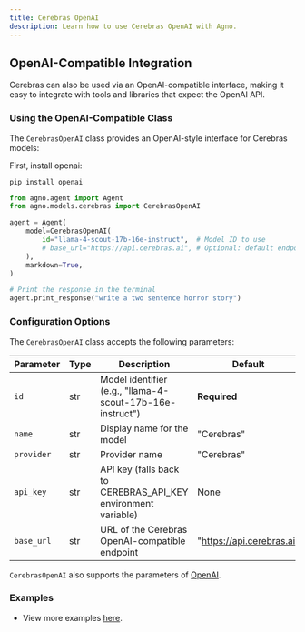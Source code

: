 ```yaml
---
title: Cerebras OpenAI
description: Learn how to use Cerebras OpenAI with Agno.
---
```


## OpenAI-Compatible Integration

Cerebras can also be used via an OpenAI-compatible interface, making it easy to integrate with tools and libraries that expect the OpenAI API.

### Using the OpenAI-Compatible Class

The `CerebrasOpenAI` class provides an OpenAI-style interface for Cerebras models:

First, install openai:

```shell
pip install openai
```

```python
from agno.agent import Agent
from agno.models.cerebras import CerebrasOpenAI

agent = Agent(
    model=CerebrasOpenAI(
        id="llama-4-scout-17b-16e-instruct",  # Model ID to use
        # base_url="https://api.cerebras.ai", # Optional: default endpoint for Cerebras
    ),
    markdown=True,
)

# Print the response in the terminal
agent.print_response("write a two sentence horror story")
```

### Configuration Options

The `CerebrasOpenAI` class accepts the following parameters:

| Parameter  | Type | Description                                                   | Default                   |
| ---------- | ---- | ------------------------------------------------------------- | ------------------------- |
| `id`       | str  | Model identifier (e.g., "llama-4-scout-17b-16e-instruct")     | **Required**              |
| `name`     | str  | Display name for the model                                    | "Cerebras"                |
| `provider` | str  | Provider name                                                 | "Cerebras"                |
| `api_key`  | str  | API key (falls back to CEREBRAS_API_KEY environment variable) | None                      |
| `base_url` | str  | URL of the Cerebras OpenAI-compatible endpoint                | "https://api.cerebras.ai" |

`CerebrasOpenAI` also supports the parameters of [OpenAI](/reference/models/openai).

### Examples

- View more examples [here](/examples/models/cerebras_openai).
